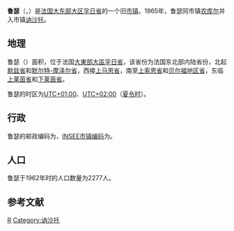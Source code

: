 {{noteTA|G1=法国地名}}
{{Infobox French former commune
|name                   = 鲁瑟
|native name            = Rouceux
|commune                = [[讷沙托|讷沙托]]
}}
'''鲁瑟'''（{{lang-fr|Rouceux}}，{{IPA-fr|ʁusø}}）是[[法国|法国]][[大东部大区|大东部大区]][[孚日省|孚日省]]的一个旧[[市镇_(法国)|市镇]]。1965年，鲁瑟同市镇[[农库尔|农库尔]]并入市镇[[讷沙托|讷沙托]]。

== 地理 ==
鲁瑟（{{wikidata|property|linked|P625}}）面积{{wikidata|properties|P2046}}，位于法国[[大東部大區|大東部大區]][[孚日省|孚日省]]，该省份为法国东北部内陆省份，北起[[默兹省|默兹省]]和[[默尔特-摩泽尔省|默尔特-摩泽尔省]]，西接[[上马恩省|上马恩省]]，南至[[上索恩省|上索恩省]]和[[贝尔福地区省|贝尔福地区省]]，东临[[上莱茵省|上莱茵省]]和[[下莱茵省|下莱茵省]]。

鲁瑟的时区为[[UTC+01:00|UTC+01:00]]、[[UTC+02:00|UTC+02:00]]（[[夏时制|夏令时]]）。
== 行政 ==
鲁瑟的邮政编码为{{wikidata|properties|P281}}，[[法国国家统计与经济研究所|INSEE市镇编码]]为{{wikidata|properties|P374}}。

== 人口 ==
鲁瑟于1962年时的人口数量为2277人。

== 参考文献 ==
{{Reflist}}

[[Category:孚日省旧市镇|R]]
[[Category:讷沙托|Category:讷沙托]]